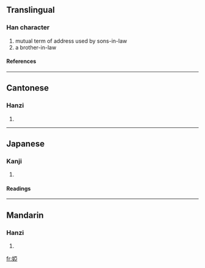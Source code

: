 {{see|娅}}

==Translingual==
===Han character===
{{Han char|rn=38|rad=女|as=08|sn=11|four=4141<sub>7</sub>|canj=女一中一 (VMLM)}}
# mutual term of address used by sons-in-law
# a brother-in-law
====References====
{{Han ref|kx=0265.230|dkj=06441|dj=0532.210|hdz=21055.080|uh=5A6D|ud=23149|bh=D4D5|bd=54485}}
----
==Cantonese==
===Hanzi===
{{yue-hanzi|jyut=|y=a3}}
# {{defn|Cantonese}}
----
==Japanese==
===Kanji===
{{ja-kanji|grade=|rs=女08}}
# {{defn|Japanese}} 
====Readings====
{{ja-readings|on=[[あ]] (a)|kun=[[あいむこ]] (aimuko), [[こしもと]] (koshimoto)}}
----
==Mandarin==
===Hanzi===
{{cmn-hanzi|sim=娅|pin=[[yà]] ([[ya4]])|wg=ya<sup>4</sup>}}
# {{defn|Mandarin}}

[[fr:婭]]